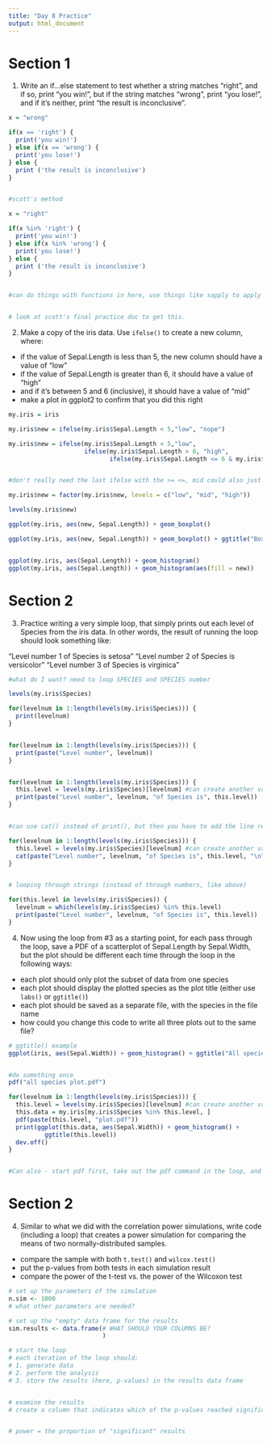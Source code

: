```yaml
---
title: "Day 8 Practice"
output: html_document
---
```


# Section 1

1. Write an if...else statement to test whether a string matches "right", and if so, print "you win!", but if the string matches "wrong", print "you lose!", and if it's neither, print "the result is inconclusive".

```r

x = "wrong"

if(x == 'right') {
  print('you win!')
} else if(x == 'wrong') {
  print('you lose!')
} else {
  print ('the result is inconclusive')
}


#scott's method

x = "right"

if(x %in% 'right') {
  print('you win!')
} else if(x %in% 'wrong') {
  print('you lose!')
} else {
  print ('the result is inconclusive')
}


#can do things with functions in here, use things like sapply to apply the complicated function to a whole bunch of values


# look at scott's final practice doc to get this.


```


2. Make a copy of the iris data. Use `ifelse()` to create a new column, where:
  - if the value of Sepal.Length is less than 5, the new column should have a value of "low"
  - if the value of Sepal.Length is greater than 6, it should have a value of "high"
  - and if it's between 5 and 6 (inclusive), it should have a value of "mid"
  - make a plot in ggplot2 to confirm that you did this right
  
```r

my.iris = iris

my.iris$new = ifelse(my.iris$Sepal.Length < 5,"low", "nope")

my.iris$new = ifelse(my.iris$Sepal.Length < 5,"low", 
                     ifelse(my.iris$Sepal.Length > 6, "high",
                            ifelse(my.iris$Sepal.Length <= 6 & my.iris$Sepal.Length >=5, "mid","")))


#don't really need the last ifelse with the >= <=, mid could also just be the 'no' argument.

my.iris$new = factor(my.iris$new, levels = c("low", "mid", "high"))

levels(my.iris$new)

ggplot(my.iris, aes(new, Sepal.Length)) + geom_boxplot()

ggplot(my.iris, aes(new, Sepal.Length)) + geom_boxplot() + ggtitle("Boxplot")


ggplot(my.iris, aes(Sepal.Length)) + geom_histogram()
ggplot(my.iris, aes(Sepal.Length)) + geom_histogram(aes(fill = new))

```


# Section 2

3. Practice writing a very simple loop, that simply prints out each level of Species from the iris data.  In other words, the result of running the loop should look something like:

"Level number 1 of Species is setosa"
"Level number 2 of Species is versicolor"
"Level number 3 of Species is virginica"

```r

#what do I want? need to loop SPECIES and SPECIES number

levels(my.iris$Species)

for(levelnum in 1:length(levels(my.iris$Species))) {
  print(levelnum)
}


for(levelnum in 1:length(levels(my.iris$Species))) {
  print(paste("Level number", levelnum))
}


for(levelnum in 1:length(levels(my.iris$Species))) {
  this.level = levels(my.iris$Species)[levelnum] #can create another variable within the loop
  print(paste("Level number", levelnum, "of Species is", this.level))
}


#can use cat() instead of print(), but then you have to add the line return

for(levelnum in 1:length(levels(my.iris$Species))) {
  this.level = levels(my.iris$Species)[levelnum] #can create another variable within the loop
  cat(paste("Level number", levelnum, "of Species is", this.level, "\n"))
}


# looping through strings (instead of through numbers, like above)

for(this.level in levels(my.iris$Species)) {
  levelnum = which(levels(my.iris$Species) %in% this.level)
  print(paste("Level number", levelnum, "of Species is", this.level))
}


```

4. Now using the loop from #3 as a starting point, for each pass through the loop, save a PDF of a scatterplot of Sepal.Length by Sepal.Width, but the plot should be different each time through the loop in the following ways:
  - each plot should only plot the subset of data from one species
  - each plot should display the plotted species as the plot title (either use `labs()` or `ggtitle()`)
  - each plot should be saved as a separate file, with the species in the file name
  - how could you change this code to write all three plots out to the same file?

```r
# ggtitle() example
ggplot(iris, aes(Sepal.Width)) + geom_histogram() + ggtitle("All species")


#do something once
pdf("all species plot.pdf")

for(levelnum in 1:length(levels(my.iris$Species))) {
  this.level = levels(my.iris$Species)[levelnum] #can create another variable within the loop
  this.data = my.iris[my.iris$Species %in% this.level, ]
  pdf(paste(this.level, "plot.pdf"))
  print(ggplot(this.data, aes(Sepal.Width)) + geom_histogram() + 
          ggtitle(this.level))
  dev.off()
}


#Can also - start pdf first, take out the pdf command in the loop, and put dev.off after the loop, to make one document with a new page for each plot

```

# Section 2

4. Similar to what we did with the correlation power simulations, write code (including a loop) that creates a power simulation for comparing the means of two normally-distributed samples.
  - compare the sample with both `t.test()` and `wilcox.test()`
  - put the p-values from both tests in each simulation result
  - compare the power of the t-test vs. the power of the Wilcoxon test
  
```r
# set up the parameters of the simulation
n.sim <- 1000
# what other parameters are needed?

# set up the "empty" data frame for the results
sim.results <- data.frame(# WHAT SHOULD YOUR COLUMNS BE? 
                          )

# start the loop
# each iteration of the loop should:
# 1. generate data
# 2. perform the analysis
# 3. store the results (here, p-values) in the results data frame


# examine the results
# create a column that indicates which of the p-values reached significance


# power = the proportion of "significant" results


```


